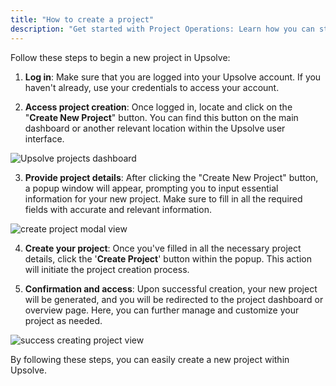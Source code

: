 ```yaml
---
title: "How to create a project"
description: "Get started with Project Operations: Learn how you can start a new project in Upsolve."
---
```


Follow these steps to begin a new project in Upsolve:

1. **Log in**: Make sure that you are logged into your Upsolve account. If you haven't already, use your credentials to access your account.

2. **Access project creation**: Once logged in, locate and click on the "**Create New Project**" button. You can find this button on the main dashboard or another relevant location within the Upsolve user interface.

<img
  src="https://cdn.peaka.com/project-operations/create-app-1.png"
  alt="Upsolve projects dashboard"
/>

3. **Provide project details**: After clicking the "Create New Project" button, a popup window will appear, prompting you to input essential information for your new project. Make sure to fill in all the required fields with accurate and relevant information.

<img
  src="https://cdn.peaka.com/project-operations/create-app-2.png"
  alt="create project modal view"
/>

4. **Create your project**: Once you've filled in all the necessary project details, click the '**Create Project**' button within the popup. This action will initiate the project creation process.

5. **Confirmation and access**: Upon successful creation, your new project will be generated, and you will be redirected to the project dashboard or overview page. Here, you can further manage and customize your project as needed.

<img
  src="https://cdn.peaka.com/project-operations/create-app-3.png"
  alt="success creating project view"
/>

By following these steps, you can easily create a new project within Upsolve.
